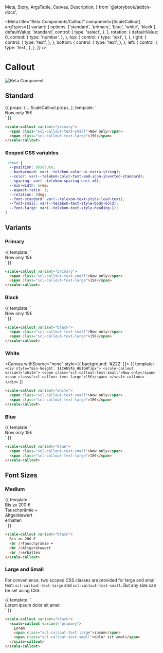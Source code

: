   Meta,
  Story,
  ArgsTable,
  Canvas,
  Description,
} from '@storybook/addon-docs';


<Meta
  title="Beta Components/Callout"
  component={ScaleCallout}
  argTypes={{
    variant: {
      options: ['standard', 'primary', 'blue', 'white', 'black'],
      defaultValue: 'standard',
      control: {
        type: 'select',
      },
    },
    rotation: {
      defaultValue: 0,
      control: {
        type: 'number',
      },
    },
    top: {
      control: {
        type: 'text',
      },
    },
    right: {
      control: {
        type: 'text',
      },
    },
    bottom: {
      control: {
        type: 'text',
      },
    },
    left: {
      control: {
        type: 'text',
      },
    },
  }}
/>

<div
  style={{
    display: 'inline-flex',
    alignItems: 'center',
    justifyContent: 'space-between',
    width: '100%',
  }}
>
  <h1>Callout</h1>
  <img src="assets/beta.png" alt="Beta Component" />
</div>

## Standard

<Canvas withSource="none">
  <Story
    name="Standard"
    args={{ variant: 'primary' }}
  >
    {{
      props: {
        ...ScaleCallout.props,
      },
      template: `
        <div style="min-height: ${CANVAS_HEIGHT}px">
          <scale-callout
            :variant="variant"
            :rotation="rotation"
            :top="top"
            :right="right"
            :bottom="bottom"
            :left="left"
          >
            <span class="scl-callout-text-small">Now only</span>
            <span class="scl-callout-text-large">15€</span>
          </scale-callout>
        </div>
      `
    }}
  </Story>
</Canvas>

<ArgsTable story="Standard" />

```html
<scale-callout variant="primary">
  <span class="scl-callout-text-small">Now only</span>
  <span class="scl-callout-text-large">15€</span>
</scale-callout>
```

### Scoped CSS variables

```css
 :host {
  --position: absolute;
  --background: var(--telekom-color-ui-extra-strong);
  --color: var(--telekom-color-text-and-icon-inverted-standard);
  --spacing: var(--telekom-spacing-unit-x6);
  --min-width: 6rem;
  --aspect-ratio: 1;
  --rotation: 0deg;
  --font-standard: var(--telekom-text-style-lead-text);
  --font-small: var(--telekom-text-style-body-bold);
  --font-large: var(--telekom-text-style-heading-1);
}
```

## Variants

### Primary

<Canvas withSource="none">
  <Story name="Primary">
    {{
      template: `
        <div style="min-height: ${CANVAS_HEIGHT}px">
          <scale-callout variant="primary">
            <span class="scl-callout-text-small">Now only</span>
            <span class="scl-callout-text-large">15€</span>
          </scale-callout>
        </div>
      `
    }}
  </Story>
</Canvas>

```html
<scale-callout variant="primary">
  <span class="scl-callout-text-small">Now only</span>
  <span class="scl-callout-text-large">15€</span>
</scale-callout>
```

### Black

<Canvas withSource="none">
  <Story name="Black">
    {{
      template: `
        <div style="min-height: ${CANVAS_HEIGHT}px">
          <scale-callout variant="black">
            <span class="scl-callout-text-small">Now only</span>
            <span class="scl-callout-text-large">15€</span>
          </scale-callout>
        </div>
      `
    }}
  </Story>
</Canvas>

```html
<scale-callout variant="black">
  <span class="scl-callout-text-small">Now only</span>
  <span class="scl-callout-text-large">15€</span>
</scale-callout>
```

### White

<Canvas withSource="none" style={{ background: '#222' }}>
  <Story name="White">
    {{
      template: `
        <div style="min-height: ${CANVAS_HEIGHT}px">
          <scale-callout variant="white">
            <span class="scl-callout-text-small">Now only</span>
            <span class="scl-callout-text-large">15€</span>
          </scale-callout>
        </div>
      `
    }}
  </Story>
</Canvas>

```html
<scale-callout variant="white">
  <span class="scl-callout-text-small">Now only</span>
  <span class="scl-callout-text-large">15€</span>
</scale-callout>
```

### Blue

<Canvas withSource="none">
  <Story name="Blue">
    {{
      template: `
        <div style="min-height: ${CANVAS_HEIGHT}px">
          <scale-callout variant="blue">
            <span class="scl-callout-text-small">Now only</span>
            <span class="scl-callout-text-large">15€</span>
          </scale-callout>
        </div>
      `
    }}
  </Story>
</Canvas>

```html
<scale-callout variant="blue">
  <span class="scl-callout-text-small">Now only</span>
  <span class="scl-callout-text-large">15€</span>
</scale-callout>
```

## Font Sizes

### Medium

<Canvas withSource="none">
  <Story name="Medium">
    {{
      template: `
        <div style="min-height: ${CANVAS_HEIGHT}px">
          <scale-callout variant="black">
            Bis zu 200 €<br />Tauschprämie +<br />Altgerätewert<br />erhalten
          </scale-callout>
        </div>
      `
    }}
  </Story>
</Canvas>

```html
<scale-callout variant="black">
  Bis zu 200 €
  <br />Tauschprämie +
  <br />Altgerätewert
  <br />erhalten
</scale-callout>
```

### Large and Small

For convenience, two scoped CSS classes are provided for large and small text: `scl-callout-text-large` and `scl-callout-text-small`. But any size can be set using CSS.

<Canvas withSource="none">
  <Story name="Large and Small">
    {{
      template: `
        <div style="min-height: ${CANVAS_HEIGHT}px">
          <scale-callout variant="primary">
            Lorem
            <span class="scl-callout-text-large">ipsum</span>
            <span class="scl-callout-text-small">dolor sit amet</span>
          </scale-callout>
        </div>
      `
    }}
  </Story>
</Canvas>

```html
<scale-callout variant="black">
  <scale-callout variant="primary">
    Lorem
    <span class="scl-callout-text-large">ipsum</span>
    <span class="scl-callout-text-small">dolor sit amet</span>
  </scale-callout>
</scale-callout>
```
